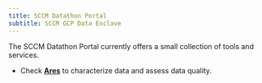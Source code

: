 ```yaml
---
title: SCCM Datathon Portal
subtitle: SCCM GCP Data Enclave
---
```


The SCCM Datathon Portal currently offers a small collection of tools and services.

- Check **[Ares](/ares/)** to characterize data and assess data quality.
